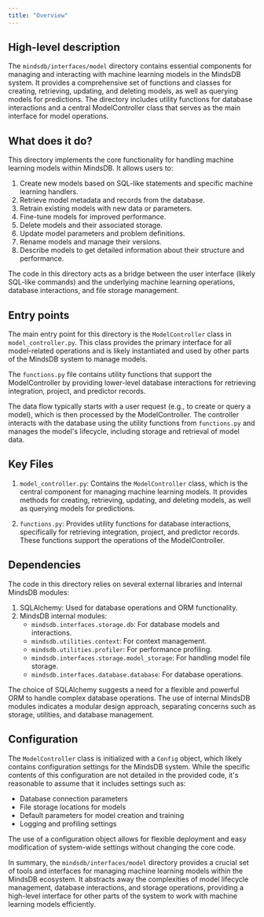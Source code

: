 ```yaml
---
title: "Overview"
---
```


## High-level description

The `mindsdb/interfaces/model` directory contains essential components for managing and interacting with machine learning models in the MindsDB system. It provides a comprehensive set of functions and classes for creating, retrieving, updating, and deleting models, as well as querying models for predictions. The directory includes utility functions for database interactions and a central ModelController class that serves as the main interface for model operations.

## What does it do?

This directory implements the core functionality for handling machine learning models within MindsDB. It allows users to:

1. Create new models based on SQL-like statements and specific machine learning handlers.
2. Retrieve model metadata and records from the database.
3. Retrain existing models with new data or parameters.
4. Fine-tune models for improved performance.
5. Delete models and their associated storage.
6. Update model parameters and problem definitions.
7. Rename models and manage their versions.
8. Describe models to get detailed information about their structure and performance.

The code in this directory acts as a bridge between the user interface (likely SQL-like commands) and the underlying machine learning operations, database interactions, and file storage management.

## Entry points

The main entry point for this directory is the `ModelController` class in `model_controller.py`. This class provides the primary interface for all model-related operations and is likely instantiated and used by other parts of the MindsDB system to manage models.

The `functions.py` file contains utility functions that support the ModelController by providing lower-level database interactions for retrieving integration, project, and predictor records.

The data flow typically starts with a user request (e.g., to create or query a model), which is then processed by the ModelController. The controller interacts with the database using the utility functions from `functions.py` and manages the model's lifecycle, including storage and retrieval of model data.

## Key Files

1. `model_controller.py`: Contains the `ModelController` class, which is the central component for managing machine learning models. It provides methods for creating, retrieving, updating, and deleting models, as well as querying models for predictions.

2. `functions.py`: Provides utility functions for database interactions, specifically for retrieving integration, project, and predictor records. These functions support the operations of the ModelController.

## Dependencies

The code in this directory relies on several external libraries and internal MindsDB modules:

1. SQLAlchemy: Used for database operations and ORM functionality.
2. MindsDB internal modules:
   - `mindsdb.interfaces.storage.db`: For database models and interactions.
   - `mindsdb.utilities.context`: For context management.
   - `mindsdb.utilities.profiler`: For performance profiling.
   - `mindsdb.interfaces.storage.model_storage`: For handling model file storage.
   - `mindsdb.interfaces.database.database`: For database operations.

The choice of SQLAlchemy suggests a need for a flexible and powerful ORM to handle complex database operations. The use of internal MindsDB modules indicates a modular design approach, separating concerns such as storage, utilities, and database management.

## Configuration

The `ModelController` class is initialized with a `Config` object, which likely contains configuration settings for the MindsDB system. While the specific contents of this configuration are not detailed in the provided code, it's reasonable to assume that it includes settings such as:

- Database connection parameters
- File storage locations for models
- Default parameters for model creation and training
- Logging and profiling settings

The use of a configuration object allows for flexible deployment and easy modification of system-wide settings without changing the core code.

In summary, the `mindsdb/interfaces/model` directory provides a crucial set of tools and interfaces for managing machine learning models within the MindsDB ecosystem. It abstracts away the complexities of model lifecycle management, database interactions, and storage operations, providing a high-level interface for other parts of the system to work with machine learning models efficiently.